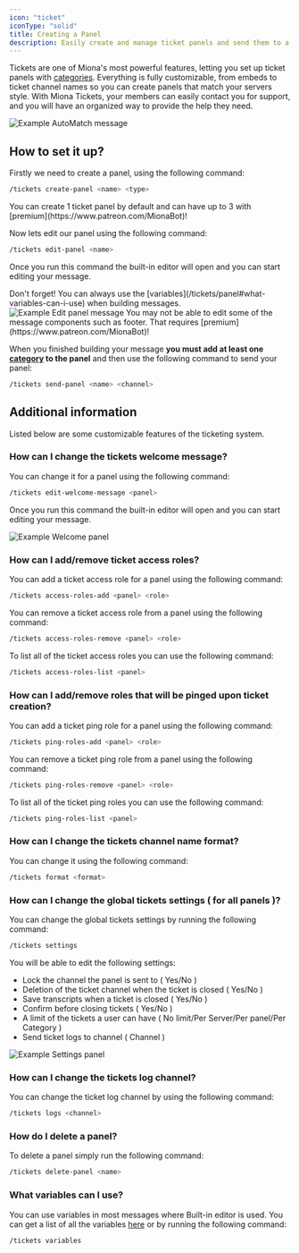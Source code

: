 ```yaml
---
icon: "ticket"
iconType: "solid"
title: Creating a Panel
description: Easily create and manage ticket panels and send them to a dedicated channel in your server.
---
```


Tickets are one of Miona's most powerful features, letting you set up ticket panels with [categories](/tickets/category). Everything is fully customizable, from embeds to ticket channel names so you can create panels that match your servers style. With Miona Tickets, your members can easily contact you for support, and you will have an organized way to provide the help they need.

<Frame>
    <img src="/images/tickets/example-panel.png" alt="Example AutoMatch message"/>
</Frame>

## How to set it up?

Firstly we need to create a panel, using the following command:
```sh
/tickets create-panel <name> <type>
```

<Warning>
You can create 1 ticket panel by default and can have up to 3 with [premium](https://www.patreon.com/MionaBot)!
</Warning>

Now lets edit our panel using the following command:
```sh
/tickets edit-panel <name>
```

Once you run this command the built-in editor will open and you can start editing your message.

<Tip>
Don't forget! You can always use the [variables](/tickets/panel#what-variables-can-i-use) when building messages.
</Tip>

<Frame>
    <img src="/images/tickets/example-editpanel.png" alt="Example Edit panel message"/>
</Frame>

<Note>
You may not be able to edit some of the message components such as footer. That requires [premium](https://www.patreon.com/MionaBot)!
</Note>

When you finished building your message **you must add at least one [category](/tickets/category) to the panel** and then use the following command to send your panel:
```sh
/tickets send-panel <name> <channel>
```

## Additional information

Listed below are some customizable features of the ticketing system.

### How can I change the tickets welcome message?

You can change it for a panel using the following command:
```sh
/tickets edit-welcome-message <panel>
```

Once you run this command the built-in editor will open and you can start editing your message.

<Frame>
    <img src="/images/tickets/example-welcome.png" alt="Example Welcome panel"/>
</Frame>

### How can I add/remove ticket access roles?

You can add a ticket access role for a panel using the following command:
```sh
/tickets access-roles-add <panel> <role>
```

You can remove a ticket access role from a panel using the following command:
```sh
/tickets access-roles-remove <panel> <role>
```

To list all of the ticket access roles you can use the following command: 

```sh
/tickets access-roles-list <panel>
```

### How can I add/remove roles that will be pinged upon ticket creation?

You can add a ticket ping role for a panel using the following command:
```sh
/tickets ping-roles-add <panel> <role>
```

You can remove a ticket ping role from a panel using the following command:
```sh
/tickets ping-roles-remove <panel> <role>
```

To list all of the ticket ping roles you can use the following command: 

```sh
/tickets ping-roles-list <panel>
```

### How can I change the tickets channel name format?

You can change it using the following command:
```sh
/tickets format <format>
```

### How can I change the global tickets settings ( for all panels )?

You can change the global tickets settings by running the following command:
```sh
/tickets settings
```

You will be able to edit the following settings:

- Lock the channel the panel is sent to ( Yes/No )
- Deletion of the ticket channel when the ticket is closed ( Yes/No )
- Save transcripts when a ticket is closed ( Yes/No )
- Confirm before closing tickets ( Yes/No )
- A limit of the tickets a user can have ( No limit/Per Server/Per panel/Per Category )
- Send ticket logs to channel ( Channel )

<Frame>
    <img src="/images/tickets/example-settings.png" alt="Example Settings panel"/>
</Frame>

### How can I change the tickets log channel?

You can change the ticket log channel by using the following command:
```sh
/tickets logs <channel>
```

### How do I delete a panel?

To delete a panel simply run the following command:
```sh
/tickets delete-panel <name> 
```

### What variables can I use?

You can use variables in most messages where Built-in editor is used. You can get a list of all the variables [here](/variables) or by running the following command:
```sh
/tickets variables 
```